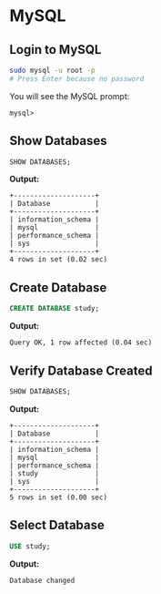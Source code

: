 # MySQL

## Login to MySQL

```bash
sudo mysql -u root -p
# Press Enter because no password
```

You will see the MySQL prompt:
```
mysql>
```

## Show Databases

```sql
SHOW DATABASES;
```

**Output:**
```
+--------------------+
| Database           |
+--------------------+
| information_schema |
| mysql              |
| performance_schema |
| sys                |
+--------------------+
4 rows in set (0.02 sec)
```

## Create Database

```sql
CREATE DATABASE study;
```

**Output:**
```
Query OK, 1 row affected (0.04 sec)
```

## Verify Database Created

```sql
SHOW DATABASES;
```

**Output:**
```
+--------------------+
| Database           |
+--------------------+
| information_schema |
| mysql              |
| performance_schema |
| study              |
| sys                |
+--------------------+
5 rows in set (0.00 sec)
```

## Select Database

```sql
USE study;
```

**Output:**
```
Database changed
```
